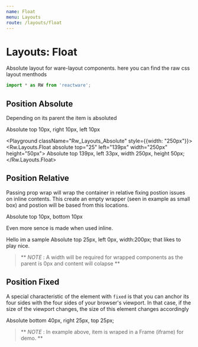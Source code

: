 ```yaml
---
name: Float
menu: Layouts
route: /layouts/float
---
```



# Layouts: Float

Absolute layout for ware-layout components. here you can find the raw css layout menthods

```jsx
import * as RW from 'reactware';
```

## Position Absolute

Depending on its parent the item is absoluted

<Playground className="Rw_Layouts_Absolute">
  <Rw.Layouts.Float absolute right="10px" bottom="10px">
    Absolute top 10px, right 10px, left 10px
  </Rw.Layouts.Float>
</Playground>

<Playground className="Rw_Layouts_Absolute" style={{width: "250px"}}>
  <Rw.Layouts.Float absolute top="25" left="139px" width="250px" height="50px">
    Absolute top 139px, left 33px, width 250px, height 50px;
  </Rw.Layouts.Float>
</Playground>

## Position Relative

Passing prop wrap will wrap the container in relative fixing postion issues on inline contents.
This create an empty wrapper (seen in example as small box) and postion will be based from this locations.

<Playground className="Rw_Layouts_Absolute">
  <Rw.Layouts.Float absolute wrap top="10px" left="10px" width="200px">
    Absolute top 10px, bottom 10px
  </Rw.Layouts.Float>
</Playground>

Even more sence is made when used inline.

<Playground className="Rw_Layouts_Absolute">
  Hello im a sample
  <Rw.Layouts.Float absolute wrap top="25px" left="0px" width="200px">
    Absolute top 25px, left 0px, width:200px;
  </Rw.Layouts.Float>
  that likes to play nice.
</Playground>

> ** *NOTE* : A width will be required for wrapped components as the parent is 0px and content will colapse **

## Position Fixed

A special characteristic of the element with `fixed` is that you can anchor its four sides with the four sides of your browser's viewport. In that case, if the size of the viewport changes, the size of this element changes accordingly

<Playground className="Rw_Layouts_Fixed">
  <Rw.Utils.Frame>
    <Rw.Layouts.Float fixed bottom="40px" right="35px" top="25px" style={{background:'#eef1f5', padding: '10px'}}>
      Absolute bottom 40px, right 25px, top 25px;
    </Rw.Layouts.Float>
  </Rw.Utils.Frame>
</Playground>

> ** *NOTE* : In example above, item is wraped in a Frame (iframe) for demo. **


<PropsTable of={Rw.Layouts.Float} />